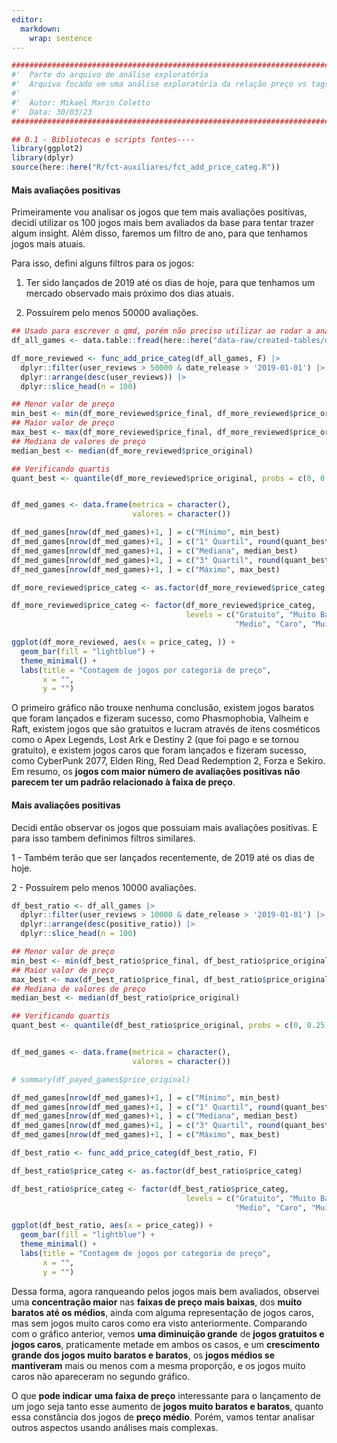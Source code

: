 ```yaml
---
editor: 
  markdown: 
    wrap: sentence
---
```


```r
########################################################################################## #
#'  Parte do arquivo de análise exploratória
#'  Arquivo focado em uma análise exploratória da relação preço vs tags
#' 
#'  Autor: Mikael Marin Coletto
#'  Data: 30/03/23
########################################################################################## #

## 0.1 - Bibliotecas e scripts fontes----
library(ggplot2)
library(dplyr)
source(here::here("R/fct-auxiliares/fct_add_price_categ.R"))
```

#### Mais avaliações positivas

Primeiramente vou analisar os jogos que tem mais avaliações positivas, decidi utilizar os 100 jogos mais bem avaliados da base para tentar trazer algum insight.
Além disso, faremos um filtro de ano, para que tenhamos jogos mais atuais.

Para isso, defini alguns filtros para os jogos:

1.  Ter sido lançados de 2019 até os dias de hoje, para que tenhamos um mercado observado mais próximo dos dias atuais.

2.  Possuírem pelo menos 50000 avaliações.

```r
## Usado para escrever o qmd, porém não preciso utilizar ao rodar a análise completa (outro qmd já fará a leitura desse arquivo)
df_all_games <- data.table::fread(here::here("data-raw/created-tables/db-all-games-tags-all.csv"))

df_more_reviewed <- func_add_price_categ(df_all_games, F) |> 
  dplyr::filter(user_reviews > 50000 & date_release > '2019-01-01') |>
  dplyr::arrange(desc(user_reviews)) |> 
  dplyr::slice_head(n = 100)

## Menor valor de preço
min_best <- min(df_more_reviewed$price_final, df_more_reviewed$price_original)
## Maior valor de preço
max_best <- max(df_more_reviewed$price_final, df_more_reviewed$price_original)
## Mediana de valores de preço
median_best <- median(df_more_reviewed$price_original)

## Verificando quartis
quant_best <- quantile(df_more_reviewed$price_original, probs = c(0, 0.25, 0.5, 0.75, 1))


df_med_games <- data.frame(metrica = character(),
                           valores = character())

df_med_games[nrow(df_med_games)+1, ] = c("Mínimo", min_best)
df_med_games[nrow(df_med_games)+1, ] = c("1° Quartil", round(quant_best[2], 2))
df_med_games[nrow(df_med_games)+1, ] = c("Mediana", median_best)
df_med_games[nrow(df_med_games)+1, ] = c("3° Quartil", round(quant_best[4], 2))
df_med_games[nrow(df_med_games)+1, ] = c("Máximo", max_best)

```

```r
df_more_reviewed$price_categ <- as.factor(df_more_reviewed$price_categ)

df_more_reviewed$price_categ <- factor(df_more_reviewed$price_categ,
                                       levels = c("Gratuito", "Muito Barato", "Barato",
                                                  "Medio", "Caro", "Muito Caro"))

ggplot(df_more_reviewed, aes(x = price_categ, )) +
  geom_bar(fill = "lightblue") +
  theme_minimal() +
  labs(title = "Contagem de jogos por categoria de preço",
       x = "",
       y = "")

```

O primeiro gráfico não trouxe nenhuma conclusão, existem jogos baratos que foram lançados e fizeram sucesso, como Phasmophobia, Valheim e Raft, existem jogos que são gratuitos e lucram através de itens cosméticos como o Apex Legends, Lost Ark e Destiny 2 (que foi pago e se tornou gratuito), e existem jogos caros que foram lançados e fizeram sucesso, como CyberPunk 2077, Elden Ring, Red Dead Redemption 2, Forza e Sekiro.
Em resumo, os **jogos com maior número de avaliações positivas não** **parecem ter um padrão relacionado à faixa de preço**.

#### Mais avaliações positivas

Decidi então observar os jogos que possuiam mais avaliações positivas.
E para isso tambem definimos filtros similares.

1 - Também terão que ser lançados recentemente, de 2019 até os dias de hoje.

2 - Possuírem pelo menos 10000 avaliações.

```r
df_best_ratio <- df_all_games |> 
  dplyr::filter(user_reviews > 10000 & date_release > '2019-01-01') |>
  dplyr::arrange(desc(positive_ratio)) |>
  dplyr::slice_head(n = 100)

## Menor valor de preço
min_best <- min(df_best_ratio$price_final, df_best_ratio$price_original)
## Maior valor de preço
max_best <- max(df_best_ratio$price_final, df_best_ratio$price_original)
## Mediana de valores de preço
median_best <- median(df_best_ratio$price_original)

## Verificando quartis
quant_best <- quantile(df_best_ratio$price_original, probs = c(0, 0.25, 0.5, 0.75, 1))


df_med_games <- data.frame(metrica = character(),
                           valores = character())

# summary(df_payed_games$price_original)

df_med_games[nrow(df_med_games)+1, ] = c("Mínimo", min_best)
df_med_games[nrow(df_med_games)+1, ] = c("1° Quartil", round(quant_best[2], 2))
df_med_games[nrow(df_med_games)+1, ] = c("Mediana", median_best)
df_med_games[nrow(df_med_games)+1, ] = c("3° Quartil", round(quant_best[4], 2))
df_med_games[nrow(df_med_games)+1, ] = c("Máximo", max_best)

```

```r
df_best_ratio <- func_add_price_categ(df_best_ratio, F)

df_best_ratio$price_categ <- as.factor(df_best_ratio$price_categ)

df_best_ratio$price_categ <- factor(df_best_ratio$price_categ,
                                       levels = c("Gratuito", "Muito Barato", "Barato",
                                                  "Medio", "Caro", "Muito Caro"))

ggplot(df_best_ratio, aes(x = price_categ)) +
  geom_bar(fill = "lightblue") +
  theme_minimal() +
  labs(title = "Contagem de jogos por categoria de preço",
       x = "",
       y = "")

```

Dessa forma, agora ranqueando pelos jogos mais bem avaliados, observei uma **concentração maior** nas **faixas de preço mais baixas**, dos **muito baratos até os médios**, ainda com alguma representação de jogos caros, mas sem jogos muito caros como era visto anteriormente.
Comparando com o gráfico anterior, vemos **uma diminuição grande** de **jogos gratuitos e jogos caros**, praticamente metade em ambos os casos, e um **crescimento grande dos jogos muito baratos e baratos**, os **jogos médios se mantiveram** mais ou menos com a mesma proporção, e os jogos muito caros não apareceram no segundo gráfico.

O que **pode indicar** **uma faixa de preço** interessante para o lançamento de um jogo seja tanto esse aumento de **jogos muito baratos e baratos**, quanto essa constância dos jogos de **preço médio**.
Porém, vamos tentar analisar outros aspectos usando análises mais complexas.
